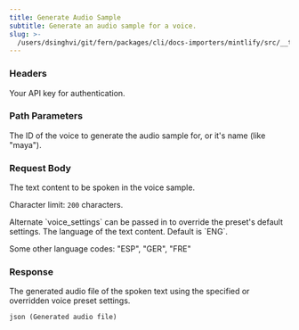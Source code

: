 ```yaml
---
title: Generate Audio Sample
subtitle: Generate an audio sample for a voice.
slug: >-
  /users/dsinghvi/git/fern/packages/cli/docs-importers/mintlify/src/__test__/fixtures/bland/api-v1/post/voices-id-sample
---
```



### Headers

<ParamField header="authorization" type="string" required>
  Your API key for authentication.
</ParamField>

### Path Parameters

<ParamField path="id" type="string" required>
  The ID of the voice to generate the audio sample for, or it's name (like "maya").
</ParamField>

### Request Body

<ParamField body="text" type="string" required>
  The text content to be spoken in the voice sample.

Character limit: `200` characters.

</ParamField>

<ParamField body="voice_settings" type="object" optional>
  Alternate `voice_settings` can be passed in to override the preset's default settings.
</ParamField>

<ParamField body="language" type="string" optional>
  The language of the text content. Default is `ENG`.

Some other language codes: "ESP", "GER", "FRE"

</ParamField>

### Response

<ResponseField type="audio" name="sample">
  The generated audio file of the spoken text using the specified or overridden voice preset settings.
</ResponseField>

<ResponseExample>```json (Generated audio file) ```</ResponseExample>
